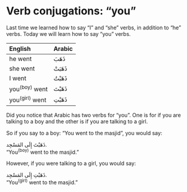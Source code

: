 # Verb conjugations: "you"

Last time we learned how to say "I" and "she" verbs, in addition to "he" verbs. Today we will learn how to say "you" verbs.

| English | Arabic |
|:--------------------|:--------------|
|he went           |[ذَهَبَ]{.ar} | 
|she went          | [ذَهَبَتْ]{.ar} |
|I went            | [ذَهَبْتُ]{.ar} |
|you^(boy)^ went   | [ذَهَبْتَ]{.ar} |
|you^(girl)^ went  | [ذَهَبْتِ]{.ar} |

Did you notice that Arabic has two verbs for "you". One is for if you are talking to a boy and the other is if you are talking to a girl.

So if you say to a boy: "You went to the masjid", you would say:

[ذَهَبْتَ إِلَى المَسْجِد.]{.ar}  
"You^(boy)^ went to the masjid."

However, if you were talking to a girl, you would say:

[ذَهَبْتِ إِلَى المَسْجِد.]{.ar}  
"You^(girl)^ went to the masjid."


